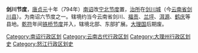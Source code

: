 '''剑川节度'''，[[唐朝|唐]][[貞元_(唐朝)|贞元]]十年（794年）[[南诏|南诏]]改[[宁北节度|宁北节度]]置，[[治所|治所]]在[[剑川城|剑川城]]（今[[云南省|云南省]][[剑川县|剑川县]]）。为南诏六节度之一。辖境约当今云南省剑川、[[福贡县|福贡]]、[[兰坪白族普米族自治县|兰坪]]、[[洱源县|洱源]]、[[鹤庆县|鹤庆]]等县地。[[乾符|乾符]]年间[[铁桥节度|铁桥节度]]并入，辖境北部、东部扩展。[[大理国|大理国]]后期废。 

{{云南行政区划小作品}}
[[Category:南诏行政区划|Category:南诏行政区划]]
[[Category:云南古代行政区划|Category:云南古代行政区划]]
[[Category:大理州行政区划史|Category:大理州行政区划史]]
[[Category:怒江行政区划史|Category:怒江行政区划史]]